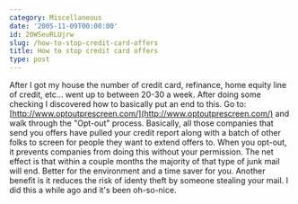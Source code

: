 ```yaml
---
category: Miscellaneous
date: '2005-11-09T00:00:00'
id: 20WSeuRLUjrw
slug: /how-to-stop-credit-card-offers
title: How to stop credit card offers
type: post
---
```


After I got my house the number of credit card, refinance, home
equity line of credit, etc... went up to between 20-30 a week.
After doing some checking I discovered how to basically put an end
to this. Go to:
[http://www.optoutprescreen.com/](http://www.optoutprescreen.com/)
and walk through the "Opt-out" process. Basically, all those
companies that send you offers have pulled your credit report along
with a batch of other folks to screen for people they want to
extend offers to. When you opt-out, it prevents companies from
doing this without your permission. The net effect is that within a
couple months the majority of that type of junk mail will end.
Better for the environment and a time saver for you. Another
benefit is it reduces the risk of identy theft by someone stealing
your mail. I did this a while ago and it's been oh-so-nice.
